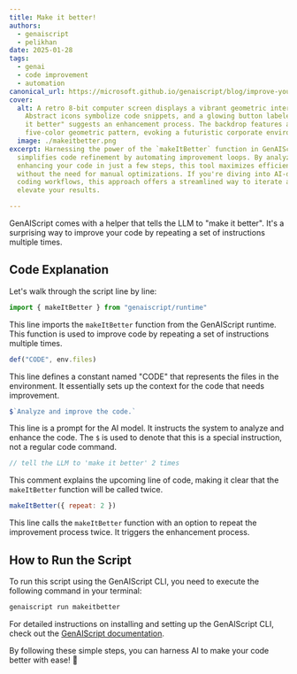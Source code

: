 ```yaml
---
title: Make it better!
authors:
  - genaiscript
  - pelikhan
date: 2025-01-28
tags:
  - genai
  - code improvement
  - automation
canonical_url: https://microsoft.github.io/genaiscript/blog/improve-your-code-twice-with-genai
cover:
  alt: A retro 8-bit computer screen displays a vibrant geometric interface.
    Abstract icons symbolize code snippets, and a glowing button labeled "make
    it better" suggests an enhancement process. The backdrop features a simple,
    five-color geometric pattern, evoking a futuristic corporate environment.
  image: ./makeitbetter.png
excerpt: Harnessing the power of the `makeItBetter` function in GenAIScript
  simplifies code refinement by automating improvement loops. By analyzing and
  enhancing your code in just a few steps, this tool maximizes efficiency
  without the need for manual optimizations. If you're diving into AI-driven
  coding workflows, this approach offers a streamlined way to iterate and
  elevate your results.

---
```



<BlogNarration />

GenAIScript comes with a helper that tells the LLM to "make it better".
It's a surprising way to improve your code by repeating a set of instructions multiple times.

## Code Explanation

Let's walk through the script line by line:

```js
import { makeItBetter } from "genaiscript/runtime"
```

This line imports the `makeItBetter` function from the GenAIScript runtime. This function is used to improve code by repeating a set of instructions multiple times.

```js
def("CODE", env.files)
```

This line defines a constant named "CODE" that represents the files in the environment. It essentially sets up the context for the code that needs improvement.

```js
$`Analyze and improve the code.`
```

This line is a prompt for the AI model. It instructs the system to analyze and enhance the code. The `$` is used to denote that this is a special instruction, not a regular code command.

```js
// tell the LLM to 'make it better' 2 times
```

This comment explains the upcoming line of code, making it clear that the `makeItBetter` function will be called twice.

```js
makeItBetter({ repeat: 2 })
```

This line calls the `makeItBetter` function with an option to repeat the improvement process twice. It triggers the enhancement process.

## How to Run the Script

To run this script using the GenAIScript CLI, you need to execute the following command in your terminal:

```bash
genaiscript run makeitbetter
```

For detailed instructions on installing and setting up the GenAIScript CLI, check out the [GenAIScript documentation](https://microsoft.github.io/genaiscript/getting-started).

By following these simple steps, you can harness AI to make your code better with ease! 🌟
